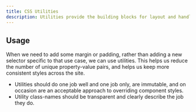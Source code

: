 ```yaml
---
title: CSS Utilities
description: Utilities provide the building blocks for layout and handle a range common use cases that help us avoid writing custom styles.
---
```


## Usage

 When we need to add some margin or padding, rather than adding a new selector specific to that use case, we can use utilities. This helps us reduce the number of unique property-value pairs, and helps us keep more consistent styles across the site.

* Utilities should do one job well and one job only, are immutable, and on occasion are an acceptable approach to overriding component styles.
* Utility class-names should be transparent and clearly describe the job they do.
